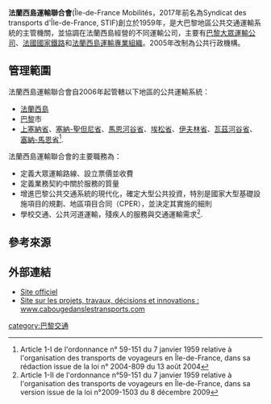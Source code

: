 {{Infobox Company
| company_name = 法蘭西島運輸聯合會
| company_logo =
| company_type = 公共機構
| foundation = 2000年12月14日
| location = [[法國|法國]] [[巴黎|巴黎]]
| location_country = 
| area_served = [[法國|法國]] [[法蘭西島|法蘭西島]]
| industry = 管理、協調法蘭西島的大眾運輸。 
| parent = [[法蘭西島區域議會|法蘭西島區域議會]]
| homepage = [http://www.stif.info www.stif.info]
}}
'''法蘭西島運輸聯合會'''(Île-de-France Mobilités，2017年前名為Syndicat des transports d'Île-de-France, STIF)創立於1959年，是大巴黎地區公共交通運輸系統的主管機關，並協調在法蘭西島經營的不同運輸公司，主要有[[巴黎大眾運輸公司|巴黎大眾運輸公司]]、[[法國國家鐵路|法國國家鐵路]]和[[法蘭西島運輸專業組織|法蘭西島運輸專業組織]]。2005年改制為公共行政機構。
==管理範圍==
法蘭西島運輸聯合會自2006年起管轄以下地區的公共運輸系統：
*[[法蘭西島|法蘭西島]]
*[[巴黎|巴黎]]市
*[[上塞納省|上塞納省]]、[[塞納-聖但尼省|塞納-聖但尼省]]、[[馬恩河谷省|馬恩河谷省]]、[[埃松省|埃松省]]、[[伊夫林省|伊夫林省]]、[[瓦茲河谷省|瓦茲河谷省]]、[[塞納-馬恩省|塞納-馬恩省]]<ref>Article 1-I de l'ordonnance n° 59-151 du 7 janvier 1959 relative à l'organisation des transports de voyageurs en Île-de-France, dans sa rédaction issue de la loi n° 2004-809 du 13 août 2004</ref>.

法蘭西島運輸聯合會的主要職務為：
*定義大眾運輸路線、設立票價並收費
*定義業務契約中關於服務的質量
*增進巴黎公共交通系統的現代化，確定大型公共投資，特別是國家大型基礎設施項目的規劃、地區項目合同（CPER），並決定其實施的細則
*學校交通、公共河道運輸，殘疾人的服務與交通運輸需求<ref>Article 1-II de l'ordonnance n°59-151 du 7 janvier 1959 relative à l'organisation des transports de voyageurs en Île-de-France, dans sa version issue de la loi n°2009-1503 du 8 décembre 2009</ref>.

==參考來源==
{{reflist}}
==外部連結==
* [http://www.stif.info Site officiel] {{Wayback|url=http://www.stif.info/ |date=20110227000317 }}
* [http://www.cabougedanslestransports.com/ Site sur les projets, travaux, décisions et innovations : www.cabougedanslestransports.com] {{Wayback|url=http://www.cabougedanslestransports.com/ |date=20210225145158 }}

{{Infobox Paris Network generic}}
[[category:巴黎交通|category:巴黎交通]]